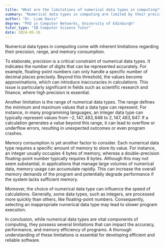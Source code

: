 ```yaml
---
title: "What are the limitations of numerical data types in computing?"
summary: "Numerical data types in computing are limited by their precision, range, and the memory they consume."
author: "Dr. Liam Davis"
degree: "PhD in Computer Networks, University of Edinburgh"
tutor_type: "IB Computer Science Tutor"
date: 2024-05-16
---
```


Numerical data types in computing come with inherent limitations regarding their precision, range, and memory consumption.

To elaborate, precision is a critical constraint of numerical data types. It indicates the number of digits that can be represented accurately. For example, floating-point numbers can only handle a specific number of decimal places precisely. Beyond this threshold, the values become approximations, which can introduce inaccuracies in calculations. This issue is particularly significant in fields such as scientific research and finance, where high precision is essential.

Another limitation is the range of numerical data types. The range defines the minimum and maximum values that a data type can represent. For instance, in many programming languages, an integer data type can typically represent values from $-2,147,483,648$ to $2,147,483,647$. If a calculation generates a value beyond this range, it can lead to overflow or underflow errors, resulting in unexpected outcomes or even program crashes.

Memory consumption is yet another factor to consider. Each numerical data type requires a specific amount of memory to store its value. For instance, an integer usually occupies $4$ bytes of memory, whereas a double-precision floating-point number typically requires $8$ bytes. Although this may not seem substantial, in applications that manage large volumes of numerical data, memory usage can accumulate rapidly. This can increase the overall memory demands of the program and potentially degrade performance if the system lacks sufficient memory.

Moreover, the choice of numerical data type can influence the speed of calculations. Generally, some data types, such as integers, are processed more quickly than others, like floating-point numbers. Consequently, selecting an inappropriate numerical data type may lead to slower program execution.

In conclusion, while numerical data types are vital components of computing, they possess several limitations that can impact the accuracy, performance, and memory efficiency of programs. A thorough understanding of these limitations is essential for developing efficient and reliable software.
    